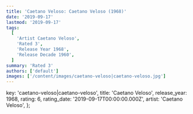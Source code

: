 ```yaml
---
title: 'Caetano Veloso: Caetano Veloso (1968)'
date: '2019-09-17'
lastmod: '2019-09-17'
tags:
  [
    'Artist Caetano Veloso',
    'Rated 3',
    'Release Year 1968',
    'Release Decade 1960',
  ]
summary: 'Rated 3'
authors: ['default']
images: ['/content/images/caetano-veloso|caetano-veloso.jpg']
---
```


  key: 'caetano-veloso|caetano-veloso',
  title: 'Caetano Veloso',
  release_year: 1968,
  rating: 6,
  rating_date: '2019-09-17T00:00:00.000Z',
  artist: 'Caetano Veloso',
};

<MusicRating data={data} />
